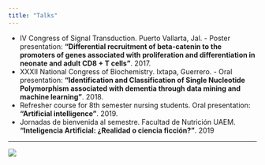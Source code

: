 ```yaml
---
title: "Talks"
---
```



- IV Congress of Signal Transduction. Puerto Vallarta, Jal. - Poster presentation: **“Differential recruitment of beta-catenin to the promoters of genes associated with proliferation and differentiation in neonate and adult CD8 + T cells”**. 2017.
- XXXII National Congress of Biochemistry. Ixtapa, Guerrero. - Oral presentation: **“Identification and Classification of Single Nucleotide Polymorphism associated with dementia through data mining and machine learning”**. 2018.
- Refresher course for 8th semester nursing students. Oral presentation: **"Artificial intelligence"**. 2019.
- Jornadas de bienvenida al semestre. Facultad de Nutrición UAEM. **"Inteligencia Artificial: ¿Realidad o ciencia ficción?"**. 2019

***

<img src="images/confe.jpg" align="bottom" style="border-radius: 10%"/>